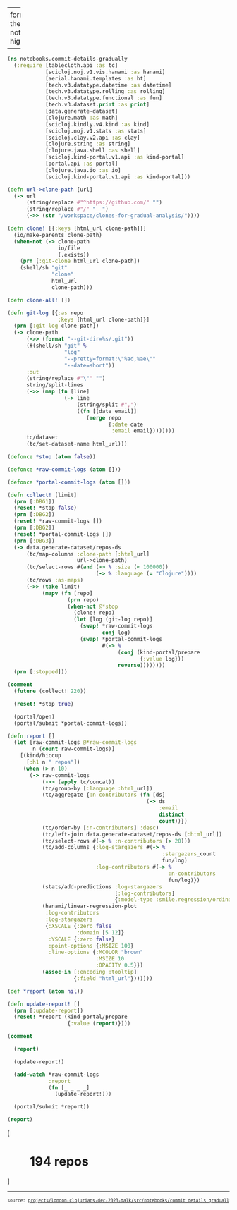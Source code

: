 
---
format:
  html: {toc: true, toc-depth: 4, theme: spacelab, output-file: notebooks.commit_details_gradually.html}
highlight-style: solarized

---
<style>table {
  border-style: thin;
}
th, td {
  padding: 6px;
}
td {
  text-align: left;
}
th {
  text-align: center;
  background-color: #ddd;
}
tr:nth-child(even) {
  background-color: #f6f6f6;
}
</style><style>.printedClojure .sourceCode {
  background-color: transparent;
  border-style: none;
}
</style>
<script src="notebooks.commit_details_gradually_files/md-default1.js" type="text/javascript"></script><script src="notebooks.commit_details_gradually_files/md-default2.js" type="text/javascript"></script><script src="notebooks.commit_details_gradually_files/vega3.js" type="text/javascript"></script><script src="notebooks.commit_details_gradually_files/vega4.js" type="text/javascript"></script><script src="notebooks.commit_details_gradually_files/vega5.js" type="text/javascript"></script>

<div class="sourceClojure">
```clojure
(ns notebooks.commit-details-gradually
  (:require [tablecloth.api :as tc]
            [scicloj.noj.v1.vis.hanami :as hanami]
            [aerial.hanami.templates :as ht]
            [tech.v3.datatype.datetime :as datetime]
            [tech.v3.datatype.rolling :as rolling]
            [tech.v3.datatype.functional :as fun]
            [tech.v3.dataset.print :as print]
            [data.generate-dataset]
            [clojure.math :as math]
            [scicloj.kindly.v4.kind :as kind]
            [scicloj.noj.v1.stats :as stats]
            [scicloj.clay.v2.api :as clay]
            [clojure.string :as string]
            [clojure.java.shell :as shell]
            [scicloj.kind-portal.v1.api :as kind-portal]
            [portal.api :as portal]
            [clojure.java.io :as io]
            [scicloj.kind-portal.v1.api :as kind-portal]))
```
</div>



<div class="sourceClojure">
```clojure
(defn url->clone-path [url]
  (-> url
      (string/replace #"^https://github.com/" "")
      (string/replace #"/" "__")
      (->> (str "/workspace/clones-for-gradual-analysis/"))))
```
</div>



<div class="sourceClojure">
```clojure
(defn clone! [{:keys [html_url clone-path]}]
  (io/make-parents clone-path)
  (when-not (-> clone-path
                io/file
                (.exists))
    (prn [:git-clone html_url clone-path])
    (shell/sh "git"
              "clone"
              html_url
              clone-path)))
```
</div>



<div class="sourceClojure">
```clojure
(defn clone-all! [])
```
</div>



<div class="sourceClojure">
```clojure
(defn git-log [{:as repo
                :keys [html_url clone-path]}]
  (prn [:git-log clone-path])
  (-> clone-path
      (->> (format "--git-dir=%s/.git"))
      (#(shell/sh "git" %
                  "log"
                  "--pretty=format:\"%ad,%ae\""
                  "--date=short"))
      :out
      (string/replace #"\"" "")
      string/split-lines
      (->> (map (fn [line]
                  (-> line
                      (string/split #",")
                      ((fn [[date email]]
                         (merge repo
                                {:date date
                                 :email email})))))))
      tc/dataset
      (tc/set-dataset-name html_url)))
```
</div>



<div class="sourceClojure">
```clojure
(defonce *stop (atom false))
```
</div>



<div class="sourceClojure">
```clojure
(defonce *raw-commit-logs (atom []))
```
</div>



<div class="sourceClojure">
```clojure
(defonce *portal-commit-logs (atom []))
```
</div>



<div class="sourceClojure">
```clojure
(defn collect! [limit]
  (prn [:DBG1])
  (reset! *stop false)
  (prn [:DBG2])
  (reset! *raw-commit-logs [])
  (prn [:DBG2])
  (reset! *portal-commit-logs [])
  (prn [:DBG3])
  (-> data.generate-dataset/repos-ds
      (tc/map-columns :clone-path [:html_url]
                      url->clone-path)
      (tc/select-rows #(and (-> % :size (< 100000))
                            (-> % :language (= "Clojure"))))
      (tc/rows :as-maps)
      (->> (take limit)
           (mapv (fn [repo]
                   (prn repo)
                   (when-not @*stop
                     (clone! repo)
                     (let [log (git-log repo)]
                       (swap! *raw-commit-logs
                              conj log)
                       (swap! *portal-commit-logs
                              #(-> %
                                   (conj (kind-portal/prepare
                                          {:value log}))
                                   reverse))))))))
  (prn [:stopped]))
```
</div>



<div class="sourceClojure">
```clojure
(comment
  (future (collect! 220))

  (reset! *stop true)

  (portal/open)
  (portal/submit *portal-commit-logs))
```
</div>



<div class="sourceClojure">
```clojure
(defn report []
  (let [raw-commit-logs @*raw-commit-logs
        n (count raw-commit-logs)]
    [(kind/hiccup
      [:h1 n " repos"])
     (when (> n 10)
       (-> raw-commit-logs
           (->> (apply tc/concat))
           (tc/group-by [:language :html_url])
           (tc/aggregate {:n-contributors (fn [ds]
                                            (-> ds
                                                :email
                                                distinct
                                                count))})
           (tc/order-by [:n-contributors] :desc)
           (tc/left-join data.generate-dataset/repos-ds [:html_url])
           (tc/select-rows #(-> % :n-contributors (> 20)))
           (tc/add-columns {:log-stargazers #(-> %
                                                 :stargazers_count
                                                 fun/log)
                            :log-contributors #(-> %
                                                   :n-contributors
                                                   fun/log)})
           (stats/add-predictions :log-stargazers
                                  [:log-contributors]
                                  {:model-type :smile.regression/ordinary-least-square})
           (hanami/linear-regression-plot
            :log-contributors
            :log-stargazers
            {:XSCALE {:zero false
                      :domain [5 12]}
             :YSCALE {:zero false}
             :point-options {:MSIZE 100}
             :line-options {:MCOLOR "brown"
                            :MSIZE 10
                            :OPACITY 0.5}})
           (assoc-in [:encoding :tooltip]
                     {:field "html_url"})))]))
```
</div>



<div class="sourceClojure">
```clojure
(def *report (atom nil))
```
</div>



<div class="sourceClojure">
```clojure
(defn update-report! []
  (prn [:update-report])
  (reset! *report (kind-portal/prepare
                   {:value (report)})))
```
</div>



<div class="sourceClojure">
```clojure
(comment

  (report)

  (update-report!)

  (add-watch *raw-commit-logs
             :report
             (fn [_ _ _ _]
               (update-report!)))

  (portal/submit *report))
```
</div>



<div class="sourceClojure">
```clojure
(report)
```
</div>


<div><p>\[</p><div style="margin-left:10%;width:110%;"><h1>194 repos</h1><div><script>vegaEmbed(document.currentScript.parentElement, {"encoding":{"tooltip":{"field":"html_url"}},"width":400,"background":"floralwhite","title":{"text":"R^2 = 0.213"},"layer":[{"encoding":{"y":{"scale":{"zero":false},"field":"log-contributors","type":"quantitative"},"x":{"scale":{"zero":false,"domain":[5,12]},"field":"log-stargazers","type":"quantitative"}},"mark":{"type":"circle","size":100,"tooltip":true},"width":400,"background":"floralwhite","title":{"text":"R^2 = 0.213"},"height":300},{"encoding":{"y":{"scale":{"zero":false},"field":"log-contributors-prediction","type":"quantitative","axis":{"title":"log-contributors"}},"opacity":{"value":0.5},"x":{"scale":{"zero":false,"domain":[5,12]},"field":"log-stargazers","type":"quantitative"}},"mark":{"type":"line","size":10,"color":"brown","tooltip":true},"width":400,"background":"floralwhite","title":{"text":"R^2 = 0.213"},"height":300}],"height":300,"data":{"url":"notebooks.commit_details_gradually_files\/0.csv","format":{"type":"csv"}}});</script></div></div><p>\]</p></div>

<div style="background-color:grey;height:2px;width:100%;"></div>

<div><pre><small><small>source: <a href="https://github.com/scicloj/clojure-data-scrapbook/blob/london-clojurians-talk/projects/london-clojurians-dec-2023-talk/src/notebooks/commit_details_gradually.clj">projects/london-clojurians-dec-2023-talk/src/notebooks/commit_details_gradually.clj</a></small></small></pre></div>